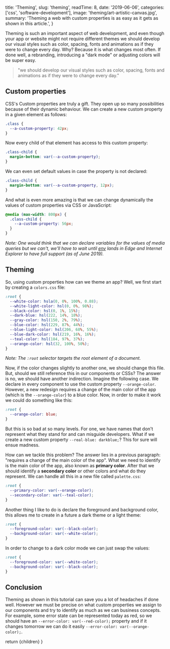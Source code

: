 
  title: 'Theming',
  slug: 'theming',
  readTime: 8,
  date: '2019-06-06',
  categories: ['css', 'software-development'],
  image: 'theming/art-artistic-canvas.jpg',
  summary: 'Theming a web with custom properties is as easy as it gets as shown in this article.',
}

Theming is such an important aspect of web development, and even though your app or website might not require different themes we should develop our visual styles such as color, spacing, fonts and animations as if they were to change every day. Why? Because it is what changes most often. If done well, a rebranding, introducing a "dark mode" or adjusting colors will be super easy.

> "we should develop our visual styles such as color, spacing, fonts and animations as if they were to change every day."

## Custom properties

CSS's Custom properties are truly a gift. They open up so many possibilities because of their dynamic behaviour. We can create a new custom property in a given element as follows:

```css
.class {
  --a-custom-property: 42px;
}
```

Now every child of that element has access to this custom property:

```css
.class-child {
  margin-bottom: var(--a-custom-property);
}
```

We can even set default values in case the property is not declared:

```css
.class-child {
  margin-bottom: var(--a-custom-property, 12px);
}
```

And what is even more amazing is that we can change dynamically the values of custom properties via CSS or JavaScript:

```css
@media (max-width: 800px) {
  .class-child {
    --a-custom-property: 56px;
  }
}
```

_Note: One would think that we can declare variables for the values of media queries but we can't, we'll have to wait until [env](https://developer.mozilla.org/en-US/docs/Web/CSS/env) lands in Edge and Internet Explorer to have full support (as of June 2019)._

## Theming

So, using custom properties how can we theme an app? Well, we first start by creating a `colors.css` file:

```css
:root {
  --white-color: hsla(0, 0%, 100%, 0.88);
  --white-light-color: hsl(0, 0%, 98%);
  --black-color: hsl(0, 1%, 15%);
  --dark-blue: hsl(222, 14%, 18%);
  --gray-color: hsl(150, 2%, 79%);
  --blue-color: hsl(229, 87%, 44%);
  --blue-light-color: hsl(206, 68%, 55%);
  --blue-dark-color: hsl(219, 16%, 16%);
  --teal-color: hsl(184, 97%, 37%);
  --orange-color: hsl(32, 100%, 50%);
}
```

_Note: The `:root` selector targets the root element of a document._

Now, if the color changes slightly to another one, we should change this file. But, should we still reference this in our components or CSSs? The answer is no, we should have another indirection. Imagine the following case. We declare in every component to use the custom property `--orange-color`. However, a new redesign requires a change of the main color of the app (which is the `--orange-color`) to a blue color. Now, in order to make it work we could do something like this:

```css
:root {
  --orange-color: blue;
}
```

But this is so bad at so many levels. For one, we have names that don't represent what they stand for and can misguide developers. What if we create a new custom property `--real-blue: darkblue;`? This for sure will ensue madness.

How can we tackle this problem? The answer lies in a previous paragraph: "requires a change of the main color of the app". What we need to identify is the main color of the app, also known as **primary color**. After that we should identify a **secondary color** or other colors and what do they represent. We can handle all this in a new file called `palette.css`:

```css
:root {
  --primary-color: var(--orange-color);
  --secondary-color: var(--teal-color);
}
```

Another thing I like to do is declare the foreground and background color, this allows me to create in a future a dark theme or a light theme:

```css
:root {
  --foreground-color: var(--black-color);
  --background-color: var(--white-color);
}
```

In order to change to a dark color mode we can just swap the values:

```css
:root {
  --foreground-color: var(--white-color);
  --background-color: var(--black-color);
}
```

## Conclusion

Theming as shown in this tutorial can save you a lot of headaches if done well. However we must be precise on what custom properties we assign to our components and try to identify as much as we can business concepts. For example, some error state can be represented today as red, so we should have an `--error-color: var(--red-color);` property and if it changes tomorrow we can do it easily `--error-color: var(--orange-color);`.

  return <PostLayout slug="theming">{children}</PostLayout>
}
